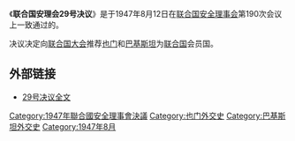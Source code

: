 {{Infobox UN resolution
|number = 29
|organ = SC
|date = 8月12日
|year = 1947年
|meeting = 190
|code = 
|document = 
|for = 11
|abstention = 0
|against = 0
|subject = 吸收新会员国
|result = 通过 
|image = 
|caption = 
}}
《'''联合国安理会29号决议'''》是于1947年8月12日在[[联合国安全理事会|联合国安全理事会]]第190次会议上一致通过的。

决议决定向[[联合国大会|联合国大会]]推荐[[阿拉伯也门共和国|也门]]和[[巴基斯坦|巴基斯坦]]为[[联合国|联合国]]会员国。

==外部链接==
*[http://daccessdds.un.org/doc/RESOLUTION/GEN/NR0/042/47/IMG/NR004247.pdf?OpenElement 29号决议全文]{{dead link|date=2018年4月 |bot=InternetArchiveBot |fix-attempted=yes }}

{{UN-stub}}
{{UNSCR 1947}}

[[Category:1947年聯合國安全理事會決議|Category:1947年聯合國安全理事會決議]]
[[Category:也门外交史|Category:也门外交史]]
[[Category:巴基斯坦外交史|Category:巴基斯坦外交史]]
[[Category:1947年8月|Category:1947年8月]]